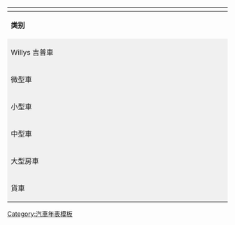{| class="navbox collapsible autocollapse"
!colspan="41" class="navbox-title"| {{Tnavbar-collapsible|   [[裕隆汽車]]年表，1956年至1995年 （本表僅供參考，部分資料仍待編輯與確認） | 裕隆汽車年表}}
|- style="background-color:#F0F0F0;"
|rowspan=2 width=3%| '''类别'''
|colspan=4 width=4%| 1950年代
|colspan=10 width=10%| 1960年代
|colspan=10 width=10%| 1970年代
|colspan=10 width=10%| 1980年代
|colspan=6 width=6%| 1990年代
|- style="background-color:#F0F0F0;"
|width=2%|6||width=2%|7||width=2%|8||width=2%|9
|width=2%|0||width=2%|1||width=2%|2||width=2%|3||width=2%|4||width=2%|5||width=2%|6||width=2%|7||width=2%|8||width=2%|9
|width=2%|0||width=2%|1||width=2%|2||width=2%|3||width=2%|4||width=2%|5||width=2%|6||width=2%|7||width=2%|8||width=2%|9
|width=2%|0||width=2%|1||width=2%|2||width=2%|3||width=2%|4||width=2%|5||width=2%|6||width=2%|7||width=2%|8||width=2%|9
|width=2%|0||width=2%|1||width=2%|2||width=2%|3||width=2%|4||width=2%|5

|- style="background-color:#E0E0E0;"
|rowspan=1 style="background-color:#F0F0F0;" | Willys 吉普車
|colspan=5 style="background-color:#C0C0C0" | [[威利吉普車|YL-1]]
|colspan=2 style="background-color:#C0C0C0" | [[威利吉普車|YL-2]]
|colspan=1 style="background-color:#C0C0C0" | [[威利吉普車|YL-3]]
|colspan=1 style="background-color:#C0C0C0" | [[威利吉普車|YL-4]]
|colspan=5|
|colspan=10|
|colspan=10|
|colspan=6|
|- style="background-color:#E0E0E0;"
|rowspan=1 style="background-color:#F0F0F0;" | 微型車
|colspan=4|
|colspan=5|
|colspan=2 style="background-color:#C0C0C0" | {{link-en|裕隆凱利|Cony 360|凱利 YLN-601}}
|colspan=3|
|colspan=10|
|colspan=10|
|colspan=6|
|- style="background-color:#E0E0E0;"
|rowspan=2 style="background-color:#F0F0F0;" | 小型車
|colspan=4|
|colspan=1 style="background-color:#C0C0C0" | [[日產Bluebird#台灣|青鳥 YLN-701]]
|colspan=1 style="background-color:#C0C0C0" | [[日產Bluebird#台灣|青鳥 YLN-702]]
|colspan=3 style="background-color:#C0C0C0" | [[日產Bluebird#台灣|青鳥 YLN-704]]
|colspan=3 style="background-color:#C0C0C0" | [[日產Bluebird#台灣|青鳥 YLN-705]]
|colspan=6 style="background-color:#C0C0C0" | [[日產Bluebird#台灣|青鳥 YLN-706]]
|colspan=5 style="background-color:#C0C0C0" | [[日產Sunny#臺灣裕隆Sunny_B210型|速利 YLN-301]]
|colspan=1 style="background-color:#C0C0C0" | [[日產Sunny#臺灣裕隆Sunny_B310型系|速利 YLN-302]]
|colspan=14 style="background-color:#C0C0C0" | [[日產Sunny#臺灣裕隆Sunny_B310型系|速利 YLN-303]]
|colspan=2|
|- style="background-color:#E0E0E0;"
|colspan=4|
|colspan=10|
|colspan=10|
|colspan=3|
|colspan=4 style="background-color:#C0C0C0" | [[日產Sunny#第五代B11型系（1981年-1985年）|速利 YLN-311 / YLN-312]]	
|colspan=4 style="background-color:#C0C0C0" | [[日產Sunny#第六代B12型系（1985年-1990年）|速利/尖兵 YLN-321]]
|colspan=4 style="background-color:#C0C0C0" | [[日產Sentra#第三代B13型系（1990年-1994年）|速利/尖兵 YLN-331]]
|colspan=1|
|- style="background-color:#E0E0E0;"
|rowspan=2 style="background-color:#F0F0F0;" | 中型車
|colspan=4|
|colspan=10|
|colspan=8|
|colspan=3 style="background-color:#C0C0C0" | {{link-en|裕隆樂利|Nissan Laurel#Third generation (C230) (1977–1980)|樂利 YLN-902}}
|colspan=4 style="background-color:#C0C0C0" | [[日產Bluebird#台灣|吉利 YLN-911 / YLN-912]]
|colspan=2 style="background-color:#C0C0C0" | [[日產Bluebird#台灣|吉利青鳥 YLN-921]]
|colspan=6 style="background-color:#C0C0C0" | [[日產Bluebird#台灣|吉利青鳥 YLN-923]]
|colspan=3|
|- style="background-color:#E0E0E0;"
|colspan=4|
|colspan=10|
|colspan=4|
|colspan=2 style="background-color:#C0C0C0" | {{link-en|裕隆萬利|Nissan_Violet#710 series (1973–1977)|萬利 YLN-707}}
|colspan=3 style="background-color:#C0C0C0" | {{link-en|裕隆萬利|Nissan_Violet#710 series (1973–1977)|萬利 YLN-707DX}}
|colspan=1 style="background-color:#C0C0C0" | {{link-en|裕隆萬利|Nissan_Violet#A10 series (1977–1981)|萬利 YLN-709DX}}
|colspan=1 style="background-color:#C0C0C0" | {{link-en|裕隆萬利|Nissan_Violet#A10 series (1977–1981)|萬利 YLN-711SD}}
|colspan=1 style="background-color:#C0C0C0" | {{link-en|裕隆萬利|Nissan_Violet#A10 series (1977–1981)|萬利 YLN-712SD / YLN-712HB}}
|colspan=4 style="background-color:#C0C0C0" | {{link-en|裕隆快得利|Nissan_Violet#T11 series (1981–1986)|快得利 YLN-721}}
|colspan=3 style="background-color:#C0C0C0" | [[裕隆飛羚#第一代 裕隆飛羚101（YL-101 1986年~1988年）|飛羚101]]
|colspan=4 style="background-color:#C0C0C0" | [[裕隆飛羚#第二代飛羚102（YL-102 1989年~1992年）|飛羚102]]
|colspan=3 style="background-color:#C0C0C0" | [[裕隆飛羚#第三代精兵 601（YL-601 1992年~1995年）|精兵601]]
|- style="background-color:#E0E0E0;"
|rowspan=1 style="background-color:#F0F0F0;" | 大型房車
|colspan=4|
|colspan=2|
|colspan=5 style="background-color:#C0C0C0" | [[日產Cedric#第一代（代号30/31，1960年-1965年）|勝利 YLN-801]]
|colspan=5 style="background-color:#C0C0C0" | [[日產Cedric#第二代（代号130，1965年-1971年）|勝利 YLN-801A / YLN-801B]]
|colspan=4 style="background-color:#C0C0C0" | [[日產Cedric#第三代（代号230，1971年-1975年）|勝利 YLN-802]]
|colspan=5 style="background-color:#C0C0C0" | [[日產Cedric#第四代（代号330，1975年-1979年）|勝利 YLN-803 / YLN-805]]
|colspan=4 style="background-color:#C0C0C0" | [[日產Cedric#第五代（代号430，1979年-1983年）|勝利 YLN-806 / YLN-807]]
|colspan=7 style="background-color:#C0C0C0" | [[日產Cedric#第六代（代号Y30，1983年-1987年）|勝利 YLN-811 / YLN-830]]
|colspan=4|
|- style="background-color:#E0E0E0;"
|rowspan=2 style="background-color:#F0F0F0;" | 貨車
|colspan=4|
|colspan=10|
|colspan=10|
|colspan=3|
|colspan=10 style="background-color:#C0C0C0" | {{link-en|裕隆頂好|Nissan_Sunny#B120_series_(Sunny_Truck)|頂好 303T}}
|colspan=3|

|-
|}<noinclude>
[[Category:汽車年表模板]]
[[Category:裕隆汽車| ]]
</noinclude>